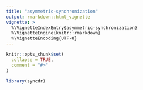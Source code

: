 ```yaml
---
title: "asymmetric-synchronization"
output: rmarkdown::html_vignette
vignette: >
  %\VignetteIndexEntry{asymmetric-synchronization}
  %\VignetteEngine{knitr::rmarkdown}
  %\VignetteEncoding{UTF-8}
---
```


```r
knitr::opts_chunk$set(
  collapse = TRUE,
  comment = "#>"
)
```

```r
library(syncdr)
```
